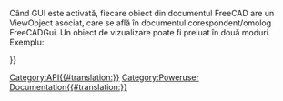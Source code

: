 <languages/>
<div lang="en" dir="ltr" class="mw-content-ltr">
{{VeryImportantMessage|(October 2019) Do not edit this page. The information is incomplete and outdated. For the latest API, see the [https://freecad.org/api autogenerated API documentation], or generate the documentation yourself, see [[Source documentation|Source documentation]].}}
</div>

Când GUI este activată, fiecare obiect din documentul FreeCAD are un ViewObject asociat, care se află în  documentul corespondent/omolog FreeCADGui. Un obiect de vizualizare poate fi preluat în două moduri. Exemplu:
{{Code|code=
myViewObj = FreeCAD.ActiveDocument.myObjectName.ViewObject
myViewObj = FreeCADGui.ActiveDocument.myObjectName
print myViewObj.IV
}}

{{APIProperty | Adnotare | nodul adnotării unui ViewObject}}
{{APIProperty | BoundingBox | caseta de restricționare}}
{{APIProperty | Content | o reprezentare XML a proprietăților ViewObject}}
{{APIProperty | DisplayMode | modul de afișare curent}}
{{APIProperty | IV | o reprezentare Inventor a ViewObject}}
{{APIProperty | Object | Obiectul documentului FreeCAD asociat al acestui ViewObject}}
{{APIProperty | Listă de proprietăți | o listă cu proprietățile acestui ViewObject}}
{{APIProperty | RootNode | nodul Inventor al acestui ViewObject (obiect pivy.coin)}}
{{APIProperty | Selectable | Adevărat dacă obiectul este selectabil}}
{{APIProperty | Type | tipul acestui ViewObject}}
{{APIProperty | Vizibilitate | Adevărat dacă viewObject este vizibil}}
{{APIFunction | getAllDerivedFrom | | | toate descoperirile acestui obiect}}
{{APIFunction | getDocumentationOfProperty | | | șirul de documentare al proprietății din această clasă.}}
{{APIFunction | getGroupOfProperty | | numele grupului din care aparține proprietatea din această clasă. Proprietățile sortate în diferite grupuri numite pentru confort.}}
{{APIFunction | getPropertyByName | | | valoarea unei proprietăți denumite.}}
{{APIFunction | getTypeOfProperty | | | tipul unei proprietăți denumite. Aceasta poate fi (ascunsă, citit, ieșire) sau orice combinație.}}
{{APIFunction | ascunde | Ascunde obiectul| }}
{{APIFunction | isDerivedFrom | string | Verifică dacă acest obiect este derivat de la tipul de obiect dat | Adevărat dacă tipul dat este un tată}}
{{APIFunction | isVisible | Verifică dacă obiectul este vizibil | un boolean}}
{{APIFunction | listDisplayModes | | Afișează o listă a tuturor modurilor de afișare | o listă}}
{{APIFunction | setTransformation | coin.SoTransform | Setează o transformare pe nodul Inventor | nimic}}
{{APIFunction | spectacol | | Afișează obiectul dacă este ascuns | nimic}}
{{APIFunction | toString | | | o reprezentare string a nodului Inventor}}
{{APIFunction | actualizare || Actualizează reprezentarea vizualizării obiectului }}

{{Userdocnavi{{#translation:}}}}
[[Category:API{{#translation:}}]]
[[Category:Poweruser Documentation{{#translation:}}]]
{{clear}}